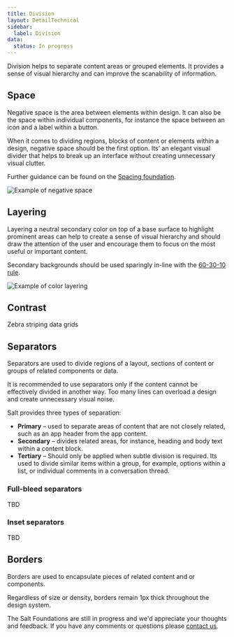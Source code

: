 ```yaml
---
title: Division
layout: DetailTechnical
sidebar:
  label: Division
data:
  status: In progress
---
```


Division helps to separate content areas or grouped elements. It provides a sense of visual hierarchy and can improve the scanability of information.

## Space

Negative space is the area between elements within design. It can also be the space within individual components, for instance the space between an icon and a label within a button.

When it comes to dividing regions, blocks of content or elements within a design, negative space should be the first option. Its’ an elegant visual divider that helps to break up an interface without creating unnecessary visual clutter.

Further guidance can be found on the [Spacing foundation](spacing).

<Image
  src="/img/foundations/division-negativespace.svg"
  alt="Example of negative space"
/>

## Layering

Layering a neutral secondary color on top of a base surface to highlight prominent areas can help to create a sense of visual hierarchy and should draw the attention of the user and encourage them to focus on the most useful or important content.

Secondary backgrounds should be used sparingly in-line with the [60-30-10 rule](modes#603010-rule).

<Image
  src="/img/foundations/division-layering.svg"
  alt="Example of color layering"
/>

## Contrast

Zebra striping data grids

## Separators

Separators are used to divide regions of a layout, sections of content or groups of related components or data.

It is recommended to use separators only if the content cannot be effectively divided in another way. Too many lines can overload a design and create unnecessary visual noise.

Salt provides three types of separation:

- **Primary** – used to separate areas of content that are not closely related, such as an app header from the app content.
- **Secondary** – divides related areas, for instance, heading and body text within a content block.
- **Tertiary** – Should only be applied when subtle division is required. Its used to divide similar items within a group, for example, options within a list, or individual comments in a conversation thread.

### Full-bleed separators

TBD

### Inset separators

TBD

## Borders

Borders are used to encapsulate pieces of related content and or components.

Regardless of size or density, borders remain 1px thick throughout the design system.

<Callout title="Have some feedback?">

The Salt Foundations are still in progress and we'd appreciate your thoughts and feedback. If you have any comments or questions please [contact us](../support-and-contributions/index).

</Callout>
